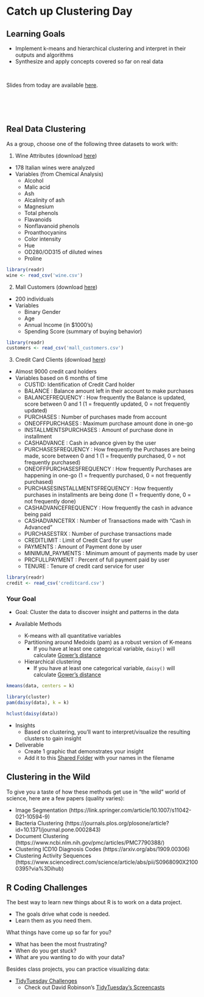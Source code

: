 


# Catch up Clustering Day

## Learning Goals {-}


- Implement k-means and hierarchical clustering and interpret in their outputs and algorithms
- Synthesize and apply concepts covered so far on real data


<br>

Slides from today are available [here](https://docs.google.com/presentation/d/1vi8HLrUuTmbqh4J4HgGXgBel-rF9j9_K6EmkAj6mwTM/edit?usp=sharing).



<br><br><br>

## Real Data Clustering {-}

As a group, choose one of the following three datasets to work with:

1. Wine Attributes (download [here](template_rmds/wine.csv))
- 178 Italian wines were analyzed
- Variables (from Chemical Analysis)
  - Alcohol
  - Malic acid
  - Ash
  - Alcalinity of ash
  - Magnesium
  - Total phenols
  - Flavanoids
  - Nonflavanoid phenols
  - Proanthocyanins
  - Color intensity
  - Hue
  - OD280/OD315 of diluted wines
  - Proline

```r
library(readr)
wine <- read_csv('wine.csv')
```

2. Mall Customers (download [here](template_rmds/mall_customers.csv))
- 200 individuals
- Variables
  - Binary Gender
  - Age
  - Annual Income (in $1000's)
  - Spending Score (summary of buying behavior)
  
```r
library(readr)
customers <- read_csv('mall_customers.csv')
```  
  
3. Credit Card Clients (download [here](template_rmds/creditcard.csv))
- Almost 9000 credit card holders
- Variables based on 6 months of time
  - CUSTID: Identification of Credit Card holder
  - BALANCE : Balance amount left in their account to make purchases
  - BALANCEFREQUENCY : How frequently the Balance is updated, score between 0 and 1 (1 = frequently updated, 0 = not frequently updated)
  - PURCHASES : Number of purchases made from account
  - ONEOFFPURCHASES : Maximum purchase amount done in one-go
  - INSTALLMENTSPURCHASES : Amount of purchase done in installment
  - CASHADVANCE : Cash in advance given by the user
  - PURCHASESFREQUENCY : How frequently the Purchases are being made, score between 0 and 1 (1 = frequently purchased, 0 = not frequently purchased)
  - ONEOFFPURCHASESFREQUENCY : How frequently Purchases are happening in one-go (1 = frequently purchased, 0 = not frequently purchased)
  - PURCHASESINSTALLMENTSFREQUENCY : How frequently purchases in installments are being done (1 = frequently done, 0 = not frequently done)
  - CASHADVANCEFREQUENCY : How frequently the cash in advance being paid
  - CASHADVANCETRX : Number of Transactions made with "Cash in Advanced"
  - PURCHASESTRX : Number of purchase transactions made
  - CREDITLIMIT : Limit of Credit Card for user
  - PAYMENTS : Amount of Payment done by user
  - MINIMUM_PAYMENTS : Minimum amount of payments made by user
  - PRCFULLPAYMENT : Percent of full payment paid by user
  - TENURE : Tenure of credit card service for user

```r
library(readr)
credit <- read_csv('creditcard.csv')
```

### Your Goal {-}

- Goal: Cluster the data to discover insight and patterns in the data

- Available Methods
  - K-means with all quantitative variables
  - Partitioning around Medoids (pam) as a robust version of K-means
    - If you have at least one categorical variable, `daisy()` will calculate [Gower's distance](https://stat.ethz.ch/R-manual/R-devel/library/cluster/html/daisy.html)
  - Hierarchical clustering
    - If you have at least one categorical variable, `daisy()` will calculate [Gower's distance](https://stat.ethz.ch/R-manual/R-devel/library/cluster/html/daisy.html)

```r
kmeans(data, centers = k)

library(cluster)
pam(daisy(data), k = k)

hclust(daisy(data))
```

- Insights
  - Based on clustering, you'll want to interpret/visualize the resulting clusters to gain insight

- Deliverable
  - Create 1 graphic that demonstrates your insight
  - Add it to this [Shared Folder](https://drive.google.com/drive/folders/1RRNsbNXbXCX-RSNW5QWsh88Fq3nIOomM?usp=sharing) with your names in the filename


## Clustering in the Wild {-}

To give you a taste of how these methods get use in "the wild" world of science, here are a few papers (quality varies):

- Image Segmentation (https://link.springer.com/article/10.1007/s11042-021-10594-9)
- Bacteria Clustering (https://journals.plos.org/plosone/article?id=10.1371/journal.pone.0002843)
- Document Clustering (https://www.ncbi.nlm.nih.gov/pmc/articles/PMC7790388/)
- Clustering ICD10 Diagnosis Codes (https://arxiv.org/abs/1909.00306)
- Clustering Activity Sequences (https://www.sciencedirect.com/science/article/abs/pii/S0968090X21000395?via%3Dihub)

## R Coding Challenges {-}

The best way to learn new things about R is to work on a data project.

- The goals drive what code is needed. 
- Learn them as you need them. 


What things have come up so far for you?

- What has been the most frustrating?
- When do you get stuck?
- What are you wanting to do with your data?


Besides class projects, you can practice visualizing data:

- [TidyTuesday Challenges](https://github.com/rfordatascience/tidytuesday)
  - Check out David Robinson's [TidyTuesday's Screencasts](https://www.youtube.com/watch?v=nx5yhXAQLxw)
  


